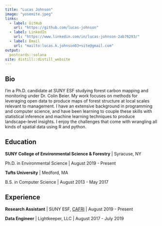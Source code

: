 ```yaml
---
title: "Lucas Johnson"
image: "yosemite.jpeg"
links:
  - label: GitHub
    url: "https://github.com/lucas-johnson"
  - label: LinkedIn
    url: "https://www.linkedin.com/in/lucas-johnson-2ab76293/"
  - label: Email
    url: "mailto:lucas.k.johnson03+site@gmail.com"
output:
  postcards::solana
site: distill::distill_website
---
```

 
## Bio

I'm a Ph.D. candidate at SUNY ESF studying forest carbon mapping and monitoring 
under Dr. Colin Beier. 
My work focuses on methods for leveraging open data to produce maps of forest
structure at local scales relevant to management. 
I have an extensive background in programming and computer science, and have 
been learning to couple these skills with statistical inference and machine 
learning techniques to produce landscape-level insights. 
I enjoy the challenges that come with wrangling all kinds of spatial data using
R and python. 


## Education

**SUNY College of Environmental Science & Forestry** | Syracuse, NY

Ph.D. in Environmental Science | August 2019 - Present

**Tufts University** | Medford, MA 

B.S. in Computer Science | August 2013 - May 2017

## Experience

**Research Assistant** | SUNY ESF, [CAFRI](http://cafri-ny.org/) | August 2019 - Present

**Data Engineer** | Lightkeeper, LLC | August 2017 - July 2019
